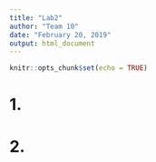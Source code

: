 ```yaml
---
title: "Lab2"
author: "Team 10"
date: "February 20, 2019"
output: html_document
---
```


```r
knitr::opts_chunk$set(echo = TRUE)
```

# 1.


# 2.